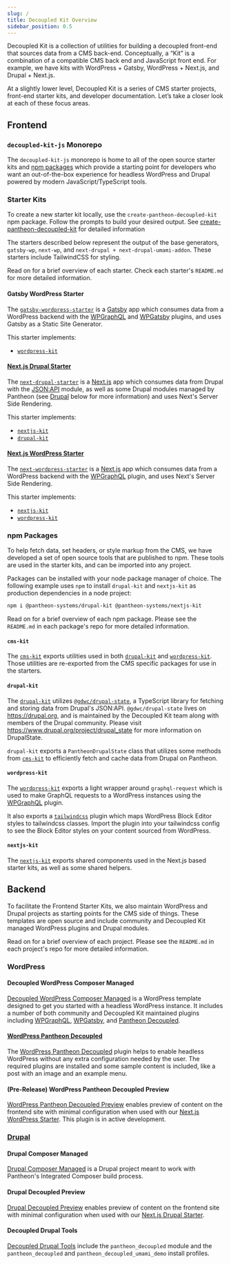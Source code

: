 ```yaml
---
slug: /
title: Decoupled Kit Overview
sidebar_position: 0.5
---
```



<OverviewCardList />

Decoupled Kit is a collection of utilities for building a decoupled front-end
that sources data from a CMS back-end. Conceptually, a “Kit” is a combination of
a compatible CMS back end and JavaScript front end. For example, we have kits
with WordPress + Gatsby, WordPress + Next.js, and Drupal + Next.js.

At a slightly lower level, Decoupled Kit is a series of CMS starter projects,
front-end starter kits, and developer documentation. Let’s take a closer look at
each of these focus areas.

## Frontend

### `decoupled-kit-js` Monorepo

The `decoupled-kit-js` monorepo is home to all of the open source starter kits
and [npm packages](https://www.npmjs.com/search?q=@pantheon-systems/*-kit) which
provide a starting point for developers who want an out-of-the-box experience
for headless WordPress and Drupal powered by modern JavaScript/TypeScript tools.

### Starter Kits

To create a new starter kit locally, use the `create-pantheon-decoupled-kit` npm
package. Follow the prompts to build your desired output. See
[create-pantheon-decoupled-kit](./Frontend%20Starters/create-pantheon-decoupled-kit.md)
for detailed information

The starters described below represent the output of the base generators,
`gatsby-wp`, `next-wp`, and `next-drupal + next-drupal-umami-addon`. These
starters include TailwindCSS for styling.

Read on for a brief overview of each starter. Check each starter's `README.md`
for more detailed information.

#### Gatsby WordPress Starter

The
[`gatsby-wordpress-starter`](https://github.com/pantheon-systems/gatsby-wordpress-starter)
is a [Gatsby](https://v4.gatsbyjs.com/docs/) app which consumes data from a
WordPress backend with the
[WPGraphQL](https://wordpress.org/plugins/wp-graphql/) and
[WPGatsby](https://wordpress.org/plugins/wp-gatsby/) plugins, and uses Gatsby as
a Static Site Generator.

This starter implements:

- [`wordpress-kit`](#wordpress-kit)

#### [Next.js Drupal Starter](#next-drupal-starter)

The
[`next-drupal-starter`](https://github.com/pantheon-systems/next-drupal-starter)
is a [Next.js](https://nextjs.org/docs) app which consumes data from Drupal with
the [JSON:API](https://www.drupal.org/project/jsonapi) module, as well as some
Drupal modules managed by Pantheon (see [Drupal](#drupal) below for more
information) and uses Next's Server Side Rendering.

This starter implements:

- [`nextjs-kit`](#nextjs-kit)
- [`drupal-kit`](#drupal-kit)

#### [Next.js WordPress Starter](#next-wordpress-starter)

The
[`next-wordpress-starter`](https://github.com/pantheon-systems/next-wordpress-starter)
is a [Next.js](https://nextjs.org/docs) app which consumes data from a WordPress
backend with the [WPGraphQL](https://wordpress.org/plugins/wp-graphql/) plugin,
and uses Next's Server Side Rendering.

This starter implements:

- [`nextjs-kit`](#nextjs-kit)
- [`wordpress-kit`](#wordpress-kit)

### npm Packages

To help fetch data, set headers, or style markup from the CMS, we have developed
a set of open source tools that are published to npm. These tools are used in
the starter kits, and can be imported into any project.

Packages can be installed with your node package manager of choice. The
following example uses `npm` to install `drupal-kit` and `nextjs-kit` as
production dependencies in a node project:

```bash
npm i @pantheon-systems/drupal-kit @pantheon-systems/nextjs-kit
```

Read on for a brief overview of each npm package. Please see the `README.md` in
each package's repo for more detailed information.

#### `cms-kit`

The [`cms-kit`](https://www.npmjs.com/package/@pantheon-systems/cms-kit) exports
utilities used in both [`drupal-kit`](#drupal-kit) and
[`wordpress-kit`](#wordpress-kit). Those utilities are re-exported from the CMS
specific packages for use in the starters.

#### `drupal-kit`

The [`drupal-kit`](https://www.npmjs.com/package/@pantheon-systems/drupal-kit)
utilizes [`@gdwc/drupal-state`](https://www.drupal.org/project/drupal_state), a
TypeScript library for fetching and storing data from Drupal's JSON:API.
`@gdwc/drupal-state` lives on https://drupal.org, and is maintained by the
Decoupled Kit team along with members of the Drupal community. Please visit
https://www.drupal.org/project/drupal_state for more information on DrupalState.

`drupal-kit` exports a `PantheonDrupalState` class that utilizes some methods
from [`cms-kit`](#cms-kit) to efficiently fetch and cache data from Drupal on
Pantheon.

#### `wordpress-kit`

The
[`wordpress-kit`](https://www.npmjs.com/package/@pantheon-systems/wordpress-kit)
exports a light wrapper around `graphql-request` which is used to make GraphQL
requests to a WordPress instances using the
[WPGraphQL](https://wordpress.org/plugins/wp-graphql/) plugin.

It also exports a [`tailwindcss`](https://tailwindcss.com/) plugin which maps
WordPress Block Editor styles to tailwindcss classes. Import the plugin into
your tailwindcss config to see the Block Editor styles on your content sourced
from WordPress.

#### `nextjs-kit`

The [`nextjs-kit`](https://www.npmjs.com/package/@pantheon-systems/nextjs-kit)
exports shared components used in the Next.js based starter kits, as well as
some shared helpers.

## Backend

To facilitate the Frontend Starter Kits, we also maintain WordPress and Drupal
projects as starting points for the CMS side of things. These templates are open
source and include community and Decoupled Kit managed WordPress plugins and
Drupal modules.

Read on for a brief overview of each project. Please see the `README.md` in each
project's repo for more detailed information.

### WordPress

#### Decoupled WordPress Composer Managed

[Decoupled WordPress Composer Managed](https://github.com/pantheon-upstreams/decoupled-wordpress-composer-managed)
is a WordPress template designed to get you started with a headless WordPress
instance. It includes a number of both community and Decoupled Kit maintained
plugins including [WPGraphQL](https://wordpress.org/plugins/wp-graphql/),
[WPGatsby](https://wordpress.org/plugins/wp-gatsby/), and
[Pantheon Decoupled](#wordpress-pantheon-decoupled).

#### [WordPress Pantheon Decoupled](#wordpress-pantheon-decoupled)

The
[WordPress Pantheon Decoupled](https://github.com/pantheon-systems/wp-pantheon-decoupled)
plugin helps to enable headless WordPress without any extra configuration needed
by the user. The required plugins are installed and some sample content is
included, like a post with an image and an example menu.

#### (Pre-Release) WordPress Pantheon Decoupled Preview

[WordPress Pantheon Decoupled Preview](https://github.com/pantheon-systems/wp-decoupled-preview)
enables preview of content on the frontend site with minimal configuration when
used with our [Next.js WordPress Starter](#next-wordpress-starter). This plugin
is in active development.

### [Drupal](#drupal)

#### Drupal Composer Managed

[Drupal Composer Managed](https://github.com/pantheon-systems/drupal-composer-managed)
is a Drupal project meant to work with Pantheon's Integrated Composer build
process.

#### Drupal Decoupled Preview

[Drupal Decoupled Preview](https://github.com/pantheon-systems/decoupled_preview)
enables preview of content on the frontend site with minimal configuration when
used with our [Next.js Drupal Starter](#next-drupal-starter).

#### Decoupled Drupal Tools

[Decoupled Drupal Tools](https://github.com/pantheon-systems/decoupled-drupal-tools)
include the `pantheon_decoupled` module and the `pantheon_decoupled` and
`pantheon_decoupled_umami_demo` install profiles.

